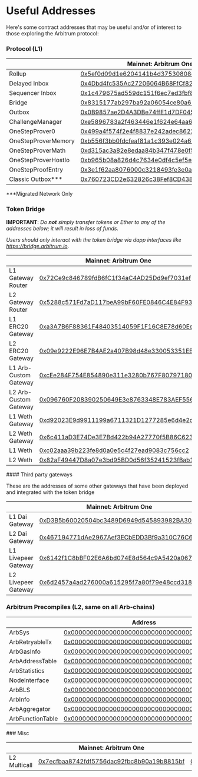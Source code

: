 # Useful Addresses

Here's some contract addresses that may be useful and/or of interest to those exploring the Arbitrum protocol:

### Protocol (L1)

<em className="arb-docs-table useful-address-table" id="protocol-addresses-table">

|                      | Mainnet: Arbitrum One                                                                                                 | Arbitrum Nova                                                                                                         | Arb-Rinkeby                                                                                                                   | Nitro Goerli Rollup                                                                                                          |     |
| -------------------- | --------------------------------------------------------------------------------------------------------------------- | --------------------------------------------------------------------------------------------------------------------- | ----------------------------------------------------------------------------------------------------------------------------- | ---------------------------------------------------------------------------------------------------------------------------- | --- |
| Rollup               | [0x5ef0d09d1e6204141b4d37530808ed19f60fba35](https://etherscan.io/address/0x5ef0d09d1e6204141b4d37530808ed19f60fba35) | [0xfb209827c58283535b744575e11953dcc4bead88](https://etherscan.io/address/0xfb209827c58283535b744575e11953dcc4bead88) | [0x71c6093C564EDDCFAf03481C3F59F88849F1e644](https://rinkeby.etherscan.io/address/0x71c6093C564EDDCFAf03481C3F59F88849F1e644) | [0x45e5cAea8768F42B385A366D3551Ad1e0cbFAb17](https://goerli.etherscan.io/address/0x45e5cAea8768F42B385A366D3551Ad1e0cbFAb17) |     |
| Delayed Inbox        | [0x4Dbd4fc535Ac27206064B68FfCf827b0A60BAB3f](https://etherscan.io/address/0x4Dbd4fc535Ac27206064B68FfCf827b0A60BAB3f) | [0xc4448b71118c9071bcb9734a0eac55d18a153949](https://etherscan.io/address/0xc4448b71118c9071bcb9734a0eac55d18a153949) | [0x578BAde599406A8fE3d24Fd7f7211c0911F5B29e](https://rinkeby.etherscan.io/address/0x578BAde599406A8fE3d24Fd7f7211c0911F5B29e) | [0x6BEbC4925716945D46F0Ec336D5C2564F419682C](https://goerli.etherscan.io/address/0x6BEbC4925716945D46F0Ec336D5C2564F419682C) |     |
| Sequencer Inbox      | [0x1c479675ad559dc151f6ec7ed3fbf8cee79582b6](https://etherscan.io/address/0x1c479675ad559dc151f6ec7ed3fbf8cee79582b6) | [0x211e1c4c7f1bf5351ac850ed10fd68cffcf6c21b](https://etherscan.io/address/0x211e1c4c7f1bf5351ac850ed10fd68cffcf6c21b) | [0x957C9c64f7c2cE091E56aF3F33AB20259096355F](https://rinkeby.etherscan.io/address/0x957C9c64f7c2cE091E56aF3F33AB20259096355F) | [0x0484A87B144745A2E5b7c359552119B6EA2917A9](https://goerli.etherscan.io/address/0x0484A87B144745A2E5b7c359552119B6EA2917A9) |     |
| Bridge               | [0x8315177ab297ba92a06054ce80a67ed4dbd7ed3a](https://etherscan.io/address/0x8315177ab297ba92a06054ce80a67ed4dbd7ed3a) | [0xc1ebd02f738644983b6c4b2d440b8e77dde276bd](https://etherscan.io/address/0xc1ebd02f738644983b6c4b2d440b8e77dde276bd) | [0x85C720444e436E1F9407E0C3895d3fE149f41168](https://rinkeby.etherscan.io/address/0x85C720444e436E1F9407E0C3895d3fE149f41168) | [0xaf4159a80b6cc41ed517db1c453d1ef5c2e4db72](https://goerli.etherscan.io/address/0xaf4159a80b6cc41ed517db1c453d1ef5c2e4db72) |     |
| Outbox               | [0x0B9857ae2D4A3DBe74ffE1d7DF045bb7F96E4840](https://etherscan.io/address/0x0B9857ae2D4A3DBe74ffE1d7DF045bb7F96E4840) | [0xD4B80C3D7240325D18E645B49e6535A3Bf95cc58](https://etherscan.io/address/0xD4B80C3D7240325D18E645B49e6535A3Bf95cc58) | [0x36648F69cEb55Ce1B2920Bf2de321FBc9c378f0E](https://rinkeby.etherscan.io/address/0x36648F69cEb55Ce1B2920Bf2de321FBc9c378f0E) | [0x45Af9Ed1D03703e480CE7d328fB684bb67DA5049](https://goerli.etherscan.io/address/0x45Af9Ed1D03703e480CE7d328fB684bb67DA5049) |     |
| ChallengeManager     | [0xe5896783a2f463446e1f624e64aa6836be4c6f58](https://etherscan.io/address/0xe5896783a2f463446e1f624e64aa6836be4c6f58) | [0xa59075221b50c598aed0eae0bb9869639513af0d](https://etherscan.io/address/0xa59075221b50c598aed0eae0bb9869639513af0d) | [0xdd5d619823ef1fc7075a219a830ec8032e2c488e](https://rinkeby.etherscan.io/address/0xdd5d619823ef1fc7075a219a830ec8032e2c488e) | [0xcaa89a8a8771dfd95020fba805f2dc774d2e625d](https://goerli.etherscan.io/address/0xcaa89a8a8771dfd95020fba805f2dc774d2e625d) |     |
| OneStepProver0       | [0x499a4f574f2e4f8837e242adec86223ef7deefcc](https://etherscan.io/address/0x499a4f574f2e4f8837e242adec86223ef7deefcc) | [0x8323b58c522690e6afae94044825f0c79a93d236](https://etherscan.io/address/0x8323b58c522690e6afae94044825f0c79a93d236) | [0x554e12DBAa0fBeB8A35583a6Fd9D04BaA4ff597f](https://rinkeby.etherscan.io/address/0x554e12DBAa0fBeB8A35583a6Fd9D04BaA4ff597f) | [0xD7422f07fe48f6e82E40587feb2acaE1451f08A6](https://goerli.etherscan.io/address/0xD7422f07fe48f6e82E40587feb2acaE1451f08A6) |     |
| OneStepProverMemory  | [0xb556f3bb0fdcfeaf81a1c393e024a69a3327b676](https://etherscan.io/address/0xb556f3bb0fdcfeaf81a1c393e024a69a3327b676) | [0x7a6c0503107858f82a790e481024134092e19979](https://etherscan.io/address/0x7a6c0503107858f82a790e481024134092e19979) | [0x25453614F57c026166De653351b3AcC1f45c4763](https://rinkeby.etherscan.io/address/0x25453614F57c026166De653351b3AcC1f45c4763) | [0x9221854E95283670E58738805a2d20405d17682E](https://goerli.etherscan.io/address/0x9221854E95283670E58738805a2d20405d17682E) |     |
| OneStepProverMath    | [0xd315ac3a82e8edaa84b347f478e0f59801747970](https://etherscan.io/address/0xd315ac3a82e8edaa84b347f478e0f59801747970) | [0x1efb116ebc38ce895eb2e5e009234e0e0836f2f5](https://etherscan.io/address/0x1efb116ebc38ce895eb2e5e009234e0e0836f2f5) | [0x2E117B00f1DA98CD7165BAb6388539ce65bE0E6c](https://rinkeby.etherscan.io/address/0x2E117B00f1DA98CD7165BAb6388539ce65bE0E6c) | [0xFe18aB9B105a8C13Fbd67a0DaCb1C70e84Bb5d5E](https://goerli.etherscan.io/address/0xFe18aB9B105a8C13Fbd67a0DaCb1C70e84Bb5d5E) |     |
| OneStepProverHostIo  | [0xb965b08a826d4c7634e0df4c5ef5e1d1f9b5d13a](https://etherscan.io/address/0xb965b08a826d4c7634e0df4c5ef5e1d1f9b5d13a) | [0x9cbc3f14a57ce6ead0e770f528e2f1e8b8c37613](https://etherscan.io/address/0x9cbc3f14a57ce6ead0e770f528e2f1e8b8c37613) | [0x686861ff78A55076237C8BDA698E86815f8E2fA7](https://rinkeby.etherscan.io/address/0x686861ff78A55076237C8BDA698E86815f8E2fA7) | [0x5518772ddb8e65416c6572E28BE58dAfc8A3834c](https://goerli.etherscan.io/address/0x5518772ddb8e65416c6572E28BE58dAfc8A3834c) |     |
| OneStepProofEntry    | [0x3e1f62aa8076000c3218493fe3e0ae40bcb9a1df](https://etherscan.io/address/0x3e1f62aa8076000c3218493fe3e0ae40bcb9a1df) | [0x7adca86896c4220f19b2f7f9746e7a99e57b0fc5](https://etherscan.io/address/0x7adca86896c4220f19b2f7f9746e7a99e57b0fc5) | [0x190274fEa8f30e3f48CE43aDCBd9a74110118284](https://rinkeby.etherscan.io/address/0x190274fEa8f30e3f48CE43aDCBd9a74110118284) | [0xe46a0585C3Cb05AaE200161534Af1aE5Dff61294](https://goerli.etherscan.io/address/0xe46a0585C3Cb05AaE200161534Af1aE5Dff61294) |     |
| Classic Outbox\*\*\* | [0x760723CD2e632826c38Fef8CD438A4CC7E7E1A40](https://etherscan.io/address/0x760723CD2e632826c38Fef8CD438A4CC7E7E1A40) |                                                                                                                       | [0x2360A33905dc1c72b12d975d975F42BaBdcef9F3](https://rinkeby.etherscan.io/address/0x2360A33905dc1c72b12d975d975F42BaBdcef9F3) |                                                                                                                              |     |

</em>

\*\*\*Migrated Network Only

### Token Bridge

**IMPORTANT**: _Do **not** simply transfer tokens or Ether to any of the addresses below; it will result in loss of funds._

_Users should only interact with the token bridge via dapp interfaces like https://bridge.arbitrum.io_.

<em className="arb-docs-table useful-address-table" id="bridge-addresses-table">

|                       | Mainnet: Arbitrum One                                                                                                 | Mainnet: Arbitrum Nova                                                                                                    | Arb-Rinkeby                                                                                                                   | Nitro Goerli Rollup                                                                                                                  |
| --------------------- | --------------------------------------------------------------------------------------------------------------------- | ------------------------------------------------------------------------------------------------------------------------- | ----------------------------------------------------------------------------------------------------------------------------- | ------------------------------------------------------------------------------------------------------------------------------------ |
| L1 Gateway Router     | [0x72Ce9c846789fdB6fC1f34aC4AD25Dd9ef7031ef](https://etherscan.io/address/0x72Ce9c846789fdB6fC1f34aC4AD25Dd9ef7031ef) | [0xC840838Bc438d73C16c2f8b22D2Ce3669963cD48](https://etherscan.io/address/0xC840838Bc438d73C16c2f8b22D2Ce3669963cD48)     | [0x70C143928eCfFaf9F5b406f7f4fC28Dc43d68380](https://rinkeby.etherscan.io/address/0x70C143928eCfFaf9F5b406f7f4fC28Dc43d68380) | [0x4c7708168395aEa569453Fc36862D2ffcDaC588c](https://goerli.etherscan.io/address/0x4c7708168395aEa569453Fc36862D2ffcDaC588c)         |
| L2 Gateway Router     | [0x5288c571Fd7aD117beA99bF60FE0846C4E84F933](https://arbiscan.io/address/0x5288c571Fd7aD117beA99bF60FE0846C4E84F933)  | [0x21903d3F8176b1a0c17E953Cd896610Be9fFDFa8](https://nova.arbiscan.io/address/0x21903d3F8176b1a0c17E953Cd896610Be9fFDFa8) | [0x9413AD42910c1eA60c737dB5f58d1C504498a3cD](https://testnet.arbiscan.io/address/0x9413AD42910c1eA60c737dB5f58d1C504498a3cD)  | [0xE5B9d8d42d656d1DcB8065A6c012FE3780246041](https://goerli.arbiscan.io/address/0xE5B9d8d42d656d1DcB8065A6c012FE3780246041)          |
| L1 ERC20 Gateway      | [0xa3A7B6F88361F48403514059F1F16C8E78d60EeC](https://etherscan.io/address/0xa3A7B6F88361F48403514059F1F16C8E78d60EeC) | [0xB2535b988dcE19f9D71dfB22dB6da744aCac21bf](https://etherscan.io/address/0xB2535b988dcE19f9D71dfB22dB6da744aCac21bf)     | [0x91169Dbb45e6804743F94609De50D511C437572E](https://rinkeby.etherscan.io/address/0x91169Dbb45e6804743F94609De50D511C437572E) | [0x715D99480b77A8d9D603638e593a539E21345FdF](https://goerli.etherscan.io/address/0x715D99480b77A8d9D603638e593a539E21345FdF)         |
| L2 ERC20 Gateway      | [0x09e9222E96E7B4AE2a407B98d48e330053351EEe](https://arbiscan.io/address/0x09e9222E96E7B4AE2a407B98d48e330053351EEe)  | [0xcF9bAb7e53DDe48A6DC4f286CB14e05298799257](https://nova.arbiscan.io/address/0xcF9bAb7e53DDe48A6DC4f286CB14e05298799257) | [0x195C107F3F75c4C93Eba7d9a1312F19305d6375f](https://testnet.arbiscan.io/address/0x195C107F3F75c4C93Eba7d9a1312F19305d6375f)  | [0x2eC7Bc552CE8E51f098325D2FcF0d3b9d3d2A9a2](https://goerli.arbiscan.io/address/0x2eC7Bc552CE8E51f098325D2FcF0d3b9d3d2A9a2)          |
| L1 Arb-Custom Gateway | [0xcEe284F754E854890e311e3280b767F80797180d](https://etherscan.io/address/0xcEe284F754E854890e311e3280b767F80797180d) | [0x23122da8C581AA7E0d07A36Ff1f16F799650232f](https://etherscan.io/address/0x23122da8C581AA7E0d07A36Ff1f16F799650232f)     | [0x917dc9a69F65dC3082D518192cd3725E1Fa96cA2](https://rinkeby.etherscan.io/address/0x917dc9a69F65dC3082D518192cd3725E1Fa96cA2) | [0x9fDD1C4E4AA24EEc1d913FABea925594a20d43C7](https://goerli.etherscan.io/address/0x9fDD1C4E4AA24EEc1d913FABea925594a20d43C7)         |
| L2 Arb-Custom Gateway | [0x096760F208390250649E3e8763348E783AEF5562](https://arbiscan.io/address/0x096760F208390250649E3e8763348E783AEF5562)  | [0xbf544970E6BD77b21C6492C281AB60d0770451F4](https://nova.arbiscan.io/address/0xbf544970E6BD77b21C6492C281AB60d0770451F4) | [0x9b014455AcC2Fe90c52803849d0002aeEC184a06](https://testnet.arbiscan.io/address/0x9b014455AcC2Fe90c52803849d0002aeEC184a06)  | [0x8b6990830cF135318f75182487A4D7698549C717](https://goerli.arbiscan.io/address/0x8b6990830cF135318f75182487A4D7698549C717)          |
| L1 Weth Gateway       | [0xd92023E9d9911199a6711321D1277285e6d4e2db](https://etherscan.io/address/0xd92023E9d9911199a6711321D1277285e6d4e2db) | [0xE4E2121b479017955Be0b175305B35f312330BaE](https://etherscan.io/address/0xE4E2121b479017955Be0b175305B35f312330BaE)     | [0x81d1a19cf7071732D4313c75dE8DD5b8CF697eFD](https://rinkeby.etherscan.io/address/0x81d1a19cf7071732D4313c75dE8DD5b8CF697eFD) | [0x6e244cD02BBB8a6dbd7F626f05B2ef82151Ab502](https://goerli.etherscan.io/address/0x6e244cD02BBB8a6dbd7F626f05B2ef82151Ab502)         |
| L2 Weth Gateway       | [0x6c411aD3E74De3E7Bd422b94A27770f5B86C623B](https://arbiscan.io/address/0x6c411aD3E74De3E7Bd422b94A27770f5B86C623B)  | [0x7626841cB6113412F9c88D3ADC720C9FAC88D9eD](https://nova.arbiscan.io/address/0x7626841cB6113412F9c88D3ADC720C9FAC88D9eD) | [0xf94bc045c4E926CC0b34e8D1c41Cd7a043304ac9](https://testnet.arbiscan.io/address/0xf94bc045c4E926CC0b34e8D1c41Cd7a043304ac9)  | [0xf9F2e89c8347BD96742Cc07095dee490e64301d6](https://goerli.arbiscan.io/address/0xf9F2e89c8347BD96742Cc07095dee490e64301d6)          |
| L1 Weth               | [0xc02aaa39b223fe8d0a0e5c4f27ead9083c756cc2](https://etherscan.io/address/0xc02aaa39b223fe8d0a0e5c4f27ead9083c756cc2) | [0xC02aaA39b223FE8D0A0e5C4F27eAD9083C756Cc2](https://etherscan.io/address/0xC02aaA39b223FE8D0A0e5C4F27eAD9083C756Cc2)     | [0xc778417E063141139Fce010982780140Aa0cD5Ab](https://rinkeby.etherscan.io/address/0xc778417E063141139Fce010982780140Aa0cD5Ab) | [0xB4FBF271143F4FBf7B91A5ded31805e42b2208d6](https://goerli.etherscan.io/address/0xB4FBF271143F4FBf7B91A5ded31805e42b2208d6)         |
| L2 Weth               | [0x82aF49447D8a07e3bd95BD0d56f35241523fBab1](https://arbiscan.io/address/0x82aF49447D8a07e3bd95BD0d56f35241523fBab1)  | [0x722E8BdD2ce80A4422E880164f2079488e115365](https://nova.arbiscan.io/address/0x722E8BdD2ce80A4422E880164f2079488e115365) | [0xB47e6A5f8b33b3F17603C83a0535A9dcD7E32681](https://testnet.arbiscan.io/address/0xB47e6A5f8b33b3F17603C83a0535A9dcD7E32681)  | [0xe39Ab88f8A4777030A534146A9Ca3B52bd5D43A3](https://goerli.arbiscan.arbitrum.io/address/0xe39Ab88f8A4777030A534146A9Ca3B52bd5D43A3) |

</em>
#### Third party gateways

These are the addresses of some other gateways that have been deployed and integrated with the token bridge

|                     | Mainnet: Arbitrum One                                                                                                 | Arb-Rinkeby                                                                                                                   |
| ------------------- | --------------------------------------------------------------------------------------------------------------------- | ----------------------------------------------------------------------------------------------------------------------------- |
| L1 Dai Gateway      | [0xD3B5b60020504bc3489D6949d545893982BA3011](https://etherscan.io/address/0xD3B5b60020504bc3489D6949d545893982BA3011) | [0x10E6593CDda8c58a1d0f14C5164B376352a55f2F](https://rinkeby.etherscan.io/address/0x10E6593CDda8c58a1d0f14C5164B376352a55f2F) |
| L2 Dai Gateway      | [0x467194771dAe2967Aef3ECbEDD3Bf9a310C76C65](https://arbiscan.io/address/0x467194771dAe2967Aef3ECbEDD3Bf9a310C76C65)  | [0x467194771dAe2967Aef3ECbEDD3Bf9a310C76C65](https://testnet.arbiscan.io/address/0x467194771dAe2967Aef3ECbEDD3Bf9a310C76C65)  |
| L1 Livepeer Gateway | [0x6142f1C8bBF02E6A6bd074E8d564c9A5420a0676](https://etherscan.io/address/0x6142f1C8bBF02E6A6bd074E8d564c9A5420a0676) | [0x831C51Cd8A38C3E42D98Acd77F06BF537D29800e](https://rinkeby.etherscan.io/address/0x831C51Cd8A38C3E42D98Acd77F06BF537D29800e) |
| L2 Livepeer Gateway | [0x6d2457a4ad276000a615295f7a80f79e48ccd318](https://arbiscan.io/address/0x6D2457a4ad276000A615295f7A80F79E48CcD318)  | [0x7e0ba3791b23d0d577cf8d09c4fdd5821222208c](https://testnet.arbiscan.io/address/0x7e0ba3791b23d0d577cf8d09c4fdd5821222208c)  |

### Arbitrum Precompiles (L2, same on all Arb-chains)

<em className="arb-docs-table useful-address-table" id="precompile-table">

|                  | Address                                                                                                              |
| ---------------- | -------------------------------------------------------------------------------------------------------------------- |
| ArbSys           | [0x0000000000000000000000000000000000000064](https://arbiscan.io/address/0x0000000000000000000000000000000000000064) |
| ArbRetryableTx   | [0x000000000000000000000000000000000000006E](https://arbiscan.io/address/0x000000000000000000000000000000000000006E) |
| ArbGasInfo       | [0x000000000000000000000000000000000000006C](https://arbiscan.io/address/0x000000000000000000000000000000000000006C) |
| ArbAddressTable  | [0x0000000000000000000000000000000000000066](https://arbiscan.io/address/0x0000000000000000000000000000000000000066) |
| ArbStatistics    | [0x000000000000000000000000000000000000006F](https://arbiscan.io/address/0x000000000000000000000000000000000000006F) |
| NodeInterface    | [0x00000000000000000000000000000000000000C8](https://arbiscan.io/address/0x00000000000000000000000000000000000000C8) |
| ArbBLS           | [0x0000000000000000000000000000000000000067](https://arbiscan.io/address/0x0000000000000000000000000000000000000067) |
| ArbInfo          | [0x0000000000000000000000000000000000000065](https://arbiscan.io/address/0x0000000000000000000000000000000000000065) |
| ArbAggregator    | [0x000000000000000000000000000000000000006D](https://arbiscan.io/address/0x000000000000000000000000000000000000006D) |
| ArbFunctionTable | [0x0000000000000000000000000000000000000068](https://arbiscan.io/address/0x0000000000000000000000000000000000000068) |

</em> 
### Misc
<em className="arb-docs-table useful-address-table" id="misc-addresses-table">

|              | Mainnet: Arbitrum One                                                                                                | Mainnet: Arbitrum Nova                                                                                                    | Arb-Rinkeby                                                                                                                  | Nitro Goerli Rollup                                                                                                                         |
| ------------ | -------------------------------------------------------------------------------------------------------------------- | ------------------------------------------------------------------------------------------------------------------------- | ---------------------------------------------------------------------------------------------------------------------------- | ------------------------------------------------------------------------------------------------------------------------------------------- |
| L2 Multicall | [0x7ecfbaa8742fdf5756dac92fbc8b90a19b8815bf](https://arbiscan.io/address/0x7ecfbaa8742fdf5756dac92fbc8b90a19b8815bf) | [0x5e1eE626420A354BbC9a95FeA1BAd4492e3bcB86](https://nova.arbiscan.io/address/0x5e1eE626420A354BbC9a95FeA1BAd4492e3bcB86) | [0x7ecfbaa8742fdf5756dac92fbc8b90a19b8815bf](https://testnet.arbiscan.io/address/0x7ecfbaa8742fdf5756dac92fbc8b90a19b8815bf) | [0x108B25170319f38DbED14cA9716C54E5D1FF4623](https://goerli-rollup-explorer.arbitrum.io/address/0x108B25170319f38DbED14cA9716C54E5D1FF4623) |

</em>
